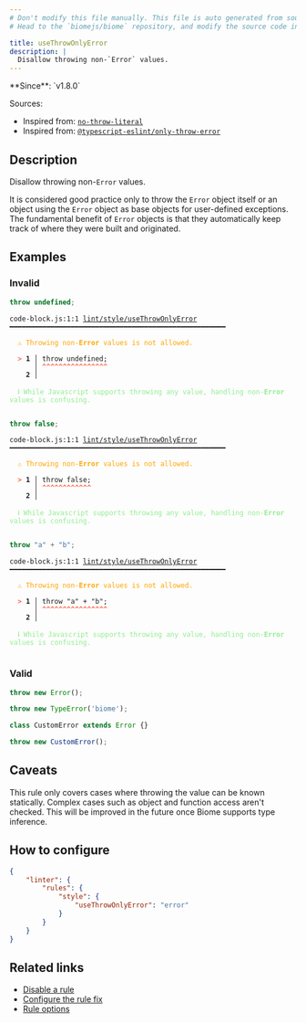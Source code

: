 ```yaml
---
# Don't modify this file manually. This file is auto generated from source, and you will lose your changes next time the website is built.
# Head to the `biomejs/biome` repository, and modify the source code in there.

title: useThrowOnlyError
description: |
  Disallow throwing non-`Error` values.
---
```


<Tabs>
<TabItem label="JavaScript (and super languages)" icon="seti:javascript">
**Since**: `v1.8.0`

Sources: 
- Inspired from: <a href="https://eslint.org/docs/latest/rules/no-throw-literal" target="_blank"><code>no-throw-literal</code></a>
- Inspired from: <a href="https://typescript-eslint.io/rules/only-throw-error" target="_blank"><code>@typescript-eslint/only-throw-error</code></a>

## Description
Disallow throwing non-`Error` values.

It is considered good practice only to throw the `Error` object itself or an object using the `Error` object
as base objects for user-defined exceptions. The fundamental benefit of `Error` objects is that they automatically
keep track of where they were built and originated.

## Examples

### Invalid

```js
throw undefined;
```

<pre class="language-text"><code class="language-text">code-block.js:1:1 <a href="https://biomejs.dev/linter/rules/use-throw-only-error">lint/style/useThrowOnlyError</a> ━━━━━━━━━━━━━━━━━━━━━━━━━━━━━━━━━━━━━━━━━━━━━━━━━━━━━<br /><br />  <strong><span style="color: Orange;">⚠</span></strong> <span style="color: Orange;">Throwing non-</span><span style="color: Orange;"><strong>Error</strong></span><span style="color: Orange;"> values is not allowed.</span><br />  <br />  <strong><span style="color: Tomato;">&gt;</span></strong> <strong>1 │ </strong>throw undefined;<br />   <strong>   │ </strong><strong><span style="color: Tomato;">^</span></strong><strong><span style="color: Tomato;">^</span></strong><strong><span style="color: Tomato;">^</span></strong><strong><span style="color: Tomato;">^</span></strong><strong><span style="color: Tomato;">^</span></strong><strong><span style="color: Tomato;">^</span></strong><strong><span style="color: Tomato;">^</span></strong><strong><span style="color: Tomato;">^</span></strong><strong><span style="color: Tomato;">^</span></strong><strong><span style="color: Tomato;">^</span></strong><strong><span style="color: Tomato;">^</span></strong><strong><span style="color: Tomato;">^</span></strong><strong><span style="color: Tomato;">^</span></strong><strong><span style="color: Tomato;">^</span></strong><strong><span style="color: Tomato;">^</span></strong><strong><span style="color: Tomato;">^</span></strong><br />    <strong>2 │ </strong><br />  <br />  <strong><span style="color: lightgreen;">ℹ</span></strong> <span style="color: lightgreen;">While Javascript supports throwing any value, handling non-</span><span style="color: lightgreen;"><strong>Error</strong></span><span style="color: lightgreen;"> values is confusing.</span><br />  <br /></code></pre>

```js
throw false;
```

<pre class="language-text"><code class="language-text">code-block.js:1:1 <a href="https://biomejs.dev/linter/rules/use-throw-only-error">lint/style/useThrowOnlyError</a> ━━━━━━━━━━━━━━━━━━━━━━━━━━━━━━━━━━━━━━━━━━━━━━━━━━━━━<br /><br />  <strong><span style="color: Orange;">⚠</span></strong> <span style="color: Orange;">Throwing non-</span><span style="color: Orange;"><strong>Error</strong></span><span style="color: Orange;"> values is not allowed.</span><br />  <br />  <strong><span style="color: Tomato;">&gt;</span></strong> <strong>1 │ </strong>throw false;<br />   <strong>   │ </strong><strong><span style="color: Tomato;">^</span></strong><strong><span style="color: Tomato;">^</span></strong><strong><span style="color: Tomato;">^</span></strong><strong><span style="color: Tomato;">^</span></strong><strong><span style="color: Tomato;">^</span></strong><strong><span style="color: Tomato;">^</span></strong><strong><span style="color: Tomato;">^</span></strong><strong><span style="color: Tomato;">^</span></strong><strong><span style="color: Tomato;">^</span></strong><strong><span style="color: Tomato;">^</span></strong><strong><span style="color: Tomato;">^</span></strong><strong><span style="color: Tomato;">^</span></strong><br />    <strong>2 │ </strong><br />  <br />  <strong><span style="color: lightgreen;">ℹ</span></strong> <span style="color: lightgreen;">While Javascript supports throwing any value, handling non-</span><span style="color: lightgreen;"><strong>Error</strong></span><span style="color: lightgreen;"> values is confusing.</span><br />  <br /></code></pre>

```js
throw "a" + "b";
```

<pre class="language-text"><code class="language-text">code-block.js:1:1 <a href="https://biomejs.dev/linter/rules/use-throw-only-error">lint/style/useThrowOnlyError</a> ━━━━━━━━━━━━━━━━━━━━━━━━━━━━━━━━━━━━━━━━━━━━━━━━━━━━━<br /><br />  <strong><span style="color: Orange;">⚠</span></strong> <span style="color: Orange;">Throwing non-</span><span style="color: Orange;"><strong>Error</strong></span><span style="color: Orange;"> values is not allowed.</span><br />  <br />  <strong><span style="color: Tomato;">&gt;</span></strong> <strong>1 │ </strong>throw &quot;a&quot; + &quot;b&quot;;<br />   <strong>   │ </strong><strong><span style="color: Tomato;">^</span></strong><strong><span style="color: Tomato;">^</span></strong><strong><span style="color: Tomato;">^</span></strong><strong><span style="color: Tomato;">^</span></strong><strong><span style="color: Tomato;">^</span></strong><strong><span style="color: Tomato;">^</span></strong><strong><span style="color: Tomato;">^</span></strong><strong><span style="color: Tomato;">^</span></strong><strong><span style="color: Tomato;">^</span></strong><strong><span style="color: Tomato;">^</span></strong><strong><span style="color: Tomato;">^</span></strong><strong><span style="color: Tomato;">^</span></strong><strong><span style="color: Tomato;">^</span></strong><strong><span style="color: Tomato;">^</span></strong><strong><span style="color: Tomato;">^</span></strong><strong><span style="color: Tomato;">^</span></strong><br />    <strong>2 │ </strong><br />  <br />  <strong><span style="color: lightgreen;">ℹ</span></strong> <span style="color: lightgreen;">While Javascript supports throwing any value, handling non-</span><span style="color: lightgreen;"><strong>Error</strong></span><span style="color: lightgreen;"> values is confusing.</span><br />  <br /></code></pre>

### Valid

```js
throw new Error();
```

```js
throw new TypeError('biome');
```

```js
class CustomError extends Error {}

throw new CustomError();
```

## Caveats

This rule only covers cases where throwing the value can be known statically.
Complex cases such as object and function access aren't checked.
This will be improved in the future once Biome supports type inference.

## How to configure
```json title="biome.json"
{
	"linter": {
		"rules": {
			"style": {
				"useThrowOnlyError": "error"
			}
		}
	}
}

```
## Related links

- [Disable a rule](/linter/#disable-a-lint-rule)
- [Configure the rule fix](/linter#configure-the-rule-fix)
- [Rule options](/linter/#rule-options)

</TabItem>
</Tabs>

